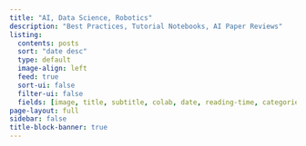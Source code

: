 ```yaml
---
title: "AI, Data Science, Robotics"
description: "Best Practices, Tutorial Notebooks, AI Paper Reviews"
listing:
  contents: posts
  sort: "date desc"
  type: default
  image-align: left
  feed: true
  sort-ui: false
  filter-ui: false
  fields: [image, title, subtitle, colab, date, reading-time, categories]
page-layout: full
sidebar: false
title-block-banner: true
---
```



